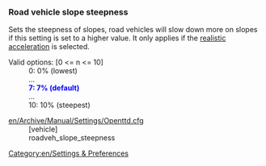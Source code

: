 
=== Road vehicle slope steepness===
{{en/Feature|1.1|align="right"|text=(since 1.1.0)}}
Sets the steepness of slopes, road vehicles will slow down more on slopes if this setting is set to a higher value. It only applies if the [[en/Archive/Manual/Settings/Settings/Road vehicle acceleration model|realistic acceleration]] is selected.

;Valid options<nowiki>:</nowiki> [0 <= n <= 10]
: 0: 0% (lowest)
: ...
: <span style="color:blue">'''7: 7% (default)'''</span>
: ...
: 10: 10% (steepest)

;[[en/Archive/Manual/Settings/Openttd.cfg]]
:[vehicle]
:roadveh_slope_steepness

[[Category:en/Settings & Preferences]]